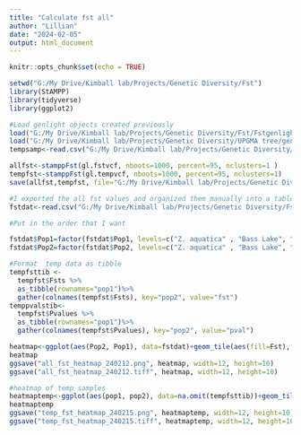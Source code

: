 ---
title: "Calculate fst all"
author: "Lillian"
date: "2024-02-05"
output: html_document
---

```{r setup, include=FALSE}
knitr::opts_chunk$set(echo = TRUE)
```

```{r}
setwd("G:/My Drive/Kimball lab/Projects/Genetic Diversity/Fst")
library(StAMPP)
library(tidyverse)
library(ggplot2)

#Load genlight objects created previously
load("G:/My Drive/Kimball lab/Projects/Genetic Diversity/Fst/Fstgenlight.Rdata")
load("G:/My Drive/Kimball lab/Projects/Genetic Diversity/UPGMA tree/genlight_temp.Rdata")
tempsamp<-read.csv("G:/My Drive/Kimball lab/Projects/Genetic Diversity/SampleKey_OnlyTemporal_240205.csv")
```

```{r}
allfst<-stamppFst(gl.fstvcf, nboots=1000, percent=95, nclusters=1 )
tempfst<-stamppFst(gl.tempvcf, nboots=1000, percent=95, nclusters=1)
save(allfst,tempfst, file="G:/My Drive/Kimball lab/Projects/Genetic Diversity/Fst/fstscores.Rdata")
```
```{r}
#I exported the all fst values and organized them manually into a table for easier plotting, loading that in here
fstdat<-read.csv("G:/My Drive/Kimball lab/Projects/Genetic Diversity/Fst/allfst_table.csv")

#Put in the order that I want

fstdat$Pop1=factor(fstdat$Pop1, levels=c("Z. aquatica" , "Bass Lake", "Clearwater River","Dahler Lake","Decker Lake","Garfield Lake", "Mud Hen Lake","Necktie River", "Ottertail River", "Phantom Lake","Lake Plantagenet", "Shell Lake", "Upper Rice Lake","K2","Barron", "Itasca-C12", "Itasca-C20", "FY-C20","PM3E"))
fstdat$Pop2=factor(fstdat$Pop2, levels=c("Z. aquatica" , "Bass Lake", "Clearwater River","Dahler Lake","Decker Lake","Garfield Lake", "Mud Hen Lake","Necktie River", "Ottertail River", "Phantom Lake","Lake Plantagenet", "Shell Lake", "Upper Rice Lake","K2","Barron", "Itasca-C12", "Itasca-C20", "FY-C20","PM3E")) 
```
```{r}
#Format  temp data as tibble
tempfsttib <-
  tempfst$Fsts %>%
  as_tibble(rownames="pop1")%>%
  gather(colnames(tempfst$Fsts), key="pop2", value="fst")
temppvalstib<-
  tempfst$Pvalues %>%
  as_tibble(rownames="pop1")%>%
  gather(colnames(tempfst$Pvalues), key="pop2", value="pval")
```
```{r}
heatmap<-ggplot(aes(Pop2, Pop1), data=fstdat)+geom_tile(aes(fill=Fst), color="black")+geom_text(size= 2.5, aes(label=sprintf("%0.2f", round(Fst, digits = 2))))+scale_fill_gradient("Fst", low="white", high="#7b77b6")+ theme(axis.text.x=element_text(angle=45,hjust=1,vjust=1), axis.title=element_blank(), panel.background=element_rect(fill="white"), axis.line = element_line())
heatmap
ggsave("all_fst_heatmap_240212.png", heatmap, width=12, height=10)
ggsave("all_fst_heatmap_240212.tiff", heatmap, width=12, height=10)
```
```{r}
#heatmap of temp samples
heatmaptemp<-ggplot(aes(pop1, pop2), data=na.omit(tempfsttib))+geom_tile(aes(fill=fst), color="black")+geom_text(size= 2.5, aes(label=sprintf("%0.2f", round(fst, digits = 2))))+scale_fill_gradient("Fst", low="white", high="#7b77b6")+ theme(axis.text.x=element_text(angle=45,hjust=1,vjust=1), axis.title=element_blank(), panel.background=element_rect(fill="white"), axis.line = element_line())
heatmaptemp
ggsave("temp_fst_heatmap_240215.png", heatmaptemp, width=12, height=10)
ggsave("temp_fst_heatmap_240215.tiff", heatmaptemp, width=12, height=10)
```